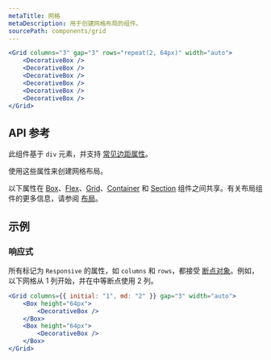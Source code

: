 ```yaml
---
metaTitle: 网格
metaDescription: 用于创建网格布局的组件。
sourcePath: components/grid
---
```


```jsx live=true
<Grid columns="3" gap="3" rows="repeat(2, 64px)" width="auto">
	<DecorativeBox />
	<DecorativeBox />
	<DecorativeBox />
	<DecorativeBox />
	<DecorativeBox />
	<DecorativeBox />
</Grid>
```

## API 参考

此组件基于 `div` 元素，并支持 [常见边距属性](/themes/docs/overview/layout#margin-props)。

使用这些属性来创建网格布局。

<ThemesPropsTable defs="gridPropDefs" />

以下属性在 [Box](./box)、[Flex](./flex)、[Grid](./grid)、[Container](./container) 和 [Section](./section) 组件之间共享。有关布局组件的更多信息，请参阅 [布局](/themes/docs/overview/layout)。

<ThemesPropsTable defs="layoutPropDefs" />

## 示例

### 响应式

所有标记为 `Responsive` 的属性，如 `columns` 和 `rows`，都接受 [断点对象](/themes/docs/theme/breakpoints)。例如，以下网格从 1 列开始，并在中等断点使用 2 列。

```jsx live=true
<Grid columns={{ initial: "1", md: "2" }} gap="3" width="auto">
	<Box height="64px">
		<DecorativeBox />
	</Box>
	<Box height="64px">
		<DecorativeBox />
	</Box>
</Grid>
```